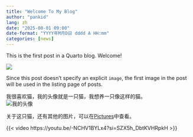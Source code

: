 ```yaml
---
title: "Welcome To My Blog"
author: "pankid"
lang: zh
date: "2025-08-01 09:00"
date-format: "YYYY年M月D日 dddd A HH:mm"
categories: [news]
---
```


This is the first post in a Quarto blog. Welcome!

![](thumbnail.jpg)

Since this post doesn't specify an explicit `image`, the first image in the post will be used in the listing page of posts.

我很喜欢猫，我的头像就是一只猫，我想养一只像这样的猫。  
![我的头像](https://pankid-tuchuang.oss-cn-shanghai.aliyuncs.com/wukong1.jpeg "我的头像")

关于这只猫，还有其他的图片，可以在[Pictures](https://pankid.github.io/view/pictures/pictures.html)中查看。

{{< video https://youtu.be/-NCHV1BYLx4?si=SZX5h_DbtKVHRpkH >}}